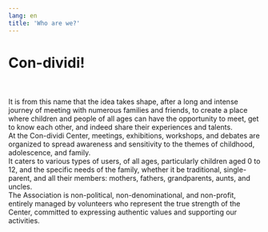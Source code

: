 ```yaml
---
lang: en
title: 'Who are we?'
---
```


<h1 class="text-fucsia text-2xl">Con-dividi!</h1> <br />
<br />
It is from this name that the idea takes shape, after a long and intense journey of meeting with numerous families and friends,
to create a place where children and people of all ages can have the opportunity to meet, get to know each other, and indeed
share their experiences and talents. <br />
At the Con-dividi Center, meetings, exhibitions, workshops, and debates are organized to spread awareness and
sensitivity to the themes of childhood, adolescence, and family.
<br />
It caters to various types of users, of all ages, particularly children aged 0 to 12, and the specific needs of the
family, whether it be traditional, single-parent, and all their members: mothers, fathers, grandparents, aunts, and
uncles. <br />
The Association is non-political, non-denominational, and non-profit, entirely managed by volunteers who represent the true
strength of the Center, committed to expressing authentic values and supporting our activities.

